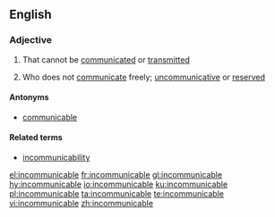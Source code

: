 ==English==

===Adjective===
{{en-adj}}

# {{context|of a disease etc|lang=en}} That cannot be [[communicated]] or [[transmitted]]
# {{context|of a person|lang=en}} Who does not [[communicate]] freely; [[uncommunicative]] or [[reserved]]

====Antonyms====
* [[communicable]]

====Related terms====
* [[incommunicability]]

[[el:incommunicable]]
[[fr:incommunicable]]
[[gl:incommunicable]]
[[hy:incommunicable]]
[[io:incommunicable]]
[[ku:incommunicable]]
[[pl:incommunicable]]
[[ta:incommunicable]]
[[te:incommunicable]]
[[vi:incommunicable]]
[[zh:incommunicable]]